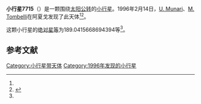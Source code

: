 {{Infobox planet
| bgcolour = #FFFFC0
| name = 7715 Leonidarosino
| symbol = 
| image = 
| caption = 
| discovery = yes
| discovery_ref = 
| discoverer = [[U._Munari|U. Munari]]、[[M._Tombelli|M. Tombelli]]
| discovery_site = [[阿夏戈|阿夏戈]] 
| discovered = 1996年2月14日
| designations = yes
| mp_name = 
| named_after = 
| alt_names = 1996 CR7/ 1985 QC4 / 1988 FY1 / 1989 OR
| mp_category = [[主带小行星|主带小行星]]
| orbit_ref = <ref name="a">[http://ssd.jpl.nasa.gov/sbdb.cgi?sstr=7715 7715 Leonidarosino] {{Wayback|url=http://ssd.jpl.nasa.gov/sbdb.cgi?sstr=7715 |date=20201124025247 }}，小行星數據庫瀏覽器（JPL Small-Body Database Browser）－[[美国国家航空航天局|美国国家航空航天局]]喷气推进实验室</ref>
| epoch = 2456400.5 (2013年4月18日更新)
| aphelion = {{convert|2.895580793278661|AU|km|3|abbr=on|lk=out}}
| perihelion = {{convert|2.298810547590795|AU|km|3|abbr=on}}
| semimajor = {{convert|2.597195670434728|AU|km|3|abbr=on}}
| eccentricity = 0.114887425
| period = 1528.81675 [[日|日]]<br />4.19[[儒略年|儒略年]]
| avg_speed = 
| inclination = 15.402031406357
| asc_node = 146.7997824865509
| mean_anomaly = 
| arg_peri = 189.0415668694394
| satellites = 
| physical_characteristics = yes
| dimensions = 
| mass = 
| density = 
| surface_grav = 
| escape_velocity = 
| sidereal_day = 
| axial_tilt = 
| pole_ecliptic_lat = 
| pole_ecliptic_lon = 
| albedo = 
| temperatures= 
| temp_name1 = 
| mean_temp_1 = 
| max_temp_1 = 
| temp_name2 = 
| max_temp_2 = 
| spectral_type = 
| abs_magnitude = 189.0415668694394
}}

'''小行星7715'''（{{lang-en|7715 Leonidarosino}}）是一颗围绕[[太阳|太阳]][[公转|公转]]的[[小行星|小行星]]。1996年2月14日，[[U._Munari|U. Munari]]、[[M._Tombelli|M. Tombelli]]在阿夏戈发现了此天体<ref name="a" /><ref>{{cite news|title=小行星列表|url=http://cfa-www.harvard.edu/iau/lists/NumberedMPs.txt|accessdate=2013-07-08|newspaper=哈佛大学|archive-date=2008-05-17|archive-url=https://web.archive.org/web/20080517010638/http://cfa-www.harvard.edu/iau/lists/NumberedMPs.txt|dead-url=no}}</ref>。

这颗小行星的[[绝对星等|绝对星等]]为189.0415668694394等<ref name="a" />。

==参考文献==
{{reflist}}
{{Minor Planet Number|[[小行星7714|小行星7714]]|[[小行星7716|小行星7716]]}}

{{小天体}}

[[Category:小行星带天体|Category:小行星带天体]]
[[Category:1996年发现的小行星|Category:1996年发现的小行星]]

{{asteroid-stub}}